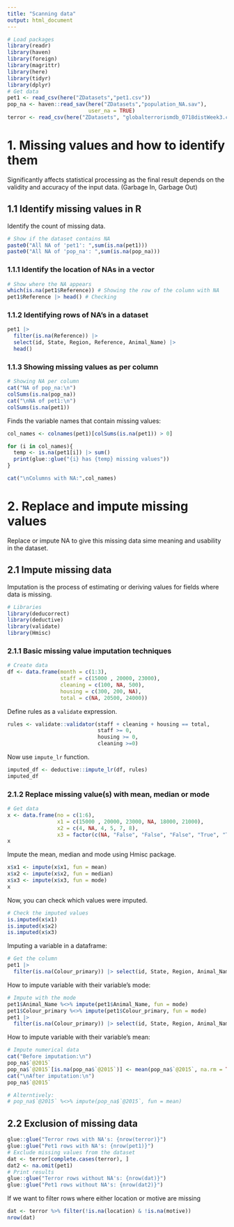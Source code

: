 ```yaml
---
title: "Scanning data"
output: html_document
---
```


```r
# Load packages
library(readr)
library(haven)
library(foreign)
library(magrittr)
library(here)
library(tidyr)
library(dplyr)
# Get data
pet1 <- read_csv(here("ZDatasets","pet1.csv"))
pop_na <- haven::read_sav(here("ZDatasets","population_NA.sav"),
                          user_na = TRUE)
terror <- read_csv(here("ZDatasets", "globalterrorismdb_0718distWeek3.csv"))
```


# 1. Missing values and how to identify them

Significantly affects statistical processing as the final result depends on the validity and accuracy of the input data. (Garbage In, Garbage Out)

## 1.1 Identify missing values in R

Identify the count of missing data.

```r
# Show if the dataset contains NA
paste0("All NA of 'pet1': ",sum(is.na(pet1)))
paste0("All NA of 'pop_na': ",sum(is.na(pop_na)))
```

### 1.1.1 Identify the location of NAs in a vector

```r
# Show where the NA appears
which(is.na(pet1$Reference)) # Showing the row of the column with NA
pet1$Reference |> head() # Checking 
```

### 1.1.2 Identifying rows of NA's in a dataset

```r
pet1 |> 
  filter(is.na(Reference)) |> 
  select(id, State, Region, Reference, Animal_Name) |> 
  head()
```

### 1.1.3 Showing missing values as per column

```r
# Showing NA per column
cat("NA of pop_na:\n")
colSums(is.na(pop_na))
cat("\nNA of pet1:\n") 
colSums(is.na(pet1))
```

Finds the variable names that contain missing values:

```r
col_names <- colnames(pet1)[colSums(is.na(pet1)) > 0]

for (i in col_names){
  temp <- is.na(pet1[i]) |> sum()
  print(glue::glue("{i} has {temp} missing values"))
}

cat("\nColumns with NA:",col_names)
```


# 2. Replace and impute missing values

Replace or impute NA to give this missing data sime meaning and usability in the dataset.

## 2.1 Impute missing data

Imputation is the process of estimating or deriving values for fields where data is missing.

```r
# Libraries
library(deducorrect)
library(deductive)
library(validate)
library(Hmisc)
```

### 2.1.1 Basic missing value imputation techniques

```r
# Create data
df <- data.frame(month = c(1:3),
                 staff = c(15000 , 20000, 23000), 
                 cleaning = c(100, NA, 500), 
                 housing = c(300, 200, NA),
                 total = c(NA, 20500, 24000))
```

Define rules as a `validate` expression.

```r
rules <- validate::validator(staff + cleaning + housing == total,
                             staff >= 0,
                             housing >= 0,
                             cleaning >=0)
```

Now use `impute_lr` function.

```r
imputed_df <- deductive::impute_lr(df, rules)
imputed_df
```

### 2.1.2 Replace missing value(s) with mean, median or mode

```r
# Get data
x <- data.frame(no = c(1:6),
                x1 = c(15000 , 20000, 23000, NA, 18000, 21000), 
                x2 = c(4, NA, 4, 5, 7, 8),
                x3 = factor(c(NA, "False", "False", "False", "True", "True")))
x
```

Impute the mean, median and mode using Hmisc package.

```r
x$x1 <- impute(x$x1, fun = mean)
x$x2 <- impute(x$x2, fun = median)
x$x3 <- impute(x$x3, fun = mode)
x
```

Now, you can check which values were imputed.

```r
# Check the imputed values
is.imputed(x$x1)
is.imputed(x$x2)
is.imputed(x$x3)
```

Imputing a variable in a dataframe:

```r
# Get the column
pet1 |> 
  filter(is.na(Colour_primary)) |> select(id, State, Region, Animal_Name, Colour_primary)
```

How to impute variable with their variable's mode:

```r
# Impute with the mode
pet1$Animal_Name %<>% impute(pet1$Animal_Name, fun = mode)
pet1$Colour_primary %<>% impute(pet1$Colour_primary, fun = mode)
pet1 |> 
  filter(is.na(Colour_primary)) |> select(id, State, Region, Animal_Name, Colour_primary)
```

How to impute variable with their variable's mean:

```r
# Impute numerical data
cat("Before imputation:\n")
pop_na$`@2015`
pop_na$`@2015`[is.na(pop_na$`@2015`)] <- mean(pop_na$`@2015`, na.rm = TRUE)
cat("\nAfter imputation:\n")
pop_na$`@2015`

# Alterntively:
# pop_na$`@2015` %<>% impute(pop_na$`@2015`, fun = mean)
```

## 2.2 Exclusion of missing data

```r
glue::glue("Terror rows with NA's: {nrow(terror)}")
glue::glue("Pet1 rows with NA's: {nrow(pet1)}")
# Exclude missing values from the dataset
dat <- terror[complete.cases(terror), ]
dat2 <- na.omit(pet1)
# Print results
glue::glue("Terror rows without NA's: {nrow(dat)}")
glue::glue("Pet1 rows without NA's: {nrow(dat2)}")
```

If we want to filter rows where either location or motive are missing

```r
dat <- terror %>% filter(!is.na(location) & !is.na(motive))
nrow(dat)
```

















